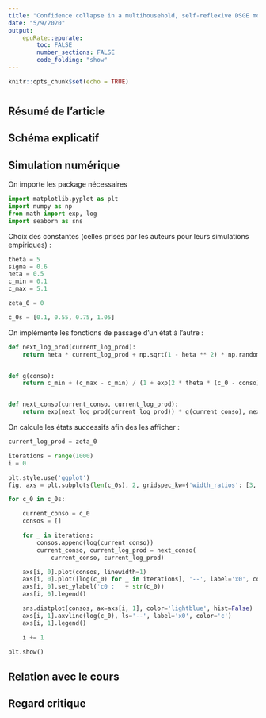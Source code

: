 ```yaml
---
title: "Confidence collapse in a multihousehold, self-reflexive DSGE model"
date: "5/9/2020"
output: 
    epuRate::epurate:
        toc: FALSE
        number_sections: FALSE
        code_folding: "show"
---
```


```r
knitr::opts_chunk$set(echo = TRUE)
```
# {.tabset .tabset-fade .tabset-pills}
## Résumé de l'article
## Schéma explicatif
## Simulation numérique

<!-- Réalisation d’un schéma explicatif, d’une petite simulation numérique illustrative, ou d’un graphe à partir de données présentées dans l’article. 5pts -->
On importe les package nécessaires

```python
import matplotlib.pyplot as plt
import numpy as np
from math import exp, log
import seaborn as sns
```

Choix des constantes (celles prises par les auteurs pour leurs simulations empiriques) :

```python
theta = 5
sigma = 0.6
heta = 0.5
c_min = 0.1
c_max = 5.1

zeta_0 = 0

c_0s = [0.1, 0.55, 0.75, 1.05]
```

On implémente les fonctions de passage d'un état à l'autre : 
```python
def next_log_prod(current_log_prod):
    return heta * current_log_prod + np.sqrt(1 - heta ** 2) * np.random.normal(0, 1)


def g(conso):
    return c_min + (c_max - c_min) / (1 + exp(2 * theta * (c_0 - conso)))


def next_conso(current_conso, current_log_prod):
    return exp(next_log_prod(current_log_prod)) * g(current_conso), next_log_prod(current_log_prod)
```

On calcule les états successifs afin des les afficher : 

```python
current_log_prod = zeta_0

iterations = range(1000)
i = 0

plt.style.use('ggplot')
fig, axs = plt.subplots(len(c_0s), 2, gridspec_kw={'width_ratios': [3, 1]}, figsize=(25, 15))

for c_0 in c_0s:

    current_conso = c_0
    consos = []

    for _ in iterations:
        consos.append(log(current_conso))
        current_conso, current_log_prod = next_conso(
            current_conso, current_log_prod)

    axs[i, 0].plot(consos, linewidth=1)
    axs[i, 0].plot([log(c_0) for _ in iterations], '--', label='x0', color='c')
    axs[i, 0].set_ylabel('c0 : ' + str(c_0))
    axs[i, 0].legend()

    sns.distplot(consos, ax=axs[i, 1], color='lightblue', hist=False)
    axs[i, 1].axvline(log(c_0), ls='--', label='x0', color='c')
    axs[i, 1].legend()

    i += 1
```

```python
plt.show()
```


## Relation avec le cours
## Regard critique